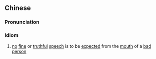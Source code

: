 {{also|狗嘴里吐不出象牙}}
==Chinese==
{{zh-forms|s=狗嘴里吐不出象牙|t2=狗嘴裏吐不出象牙|type=1111112|lit=the mouth of a dog cannot spit out ivory}}

===Pronunciation===
{{zh-pron
|m=gǒuzuǐlǐ tǔbùchū xiàngyá
|c=gau2 zeoi2 leoi5 tou3 bat1 ceot1 zoeng6 ngaa4
|cat=id
}}

===Idiom===
{{zh-idiom}}

# [[no]] [[fine]] or [[truthful]] [[speech]] is to be [[expect]]ed from the [[mouth]] of a [[bad]] [[person]]